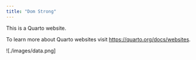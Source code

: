 ```yaml
---
title: "Dom Strong"
---
```


This is a Quarto website.

To learn more about Quarto websites visit <https://quarto.org/docs/websites>.

![./images/data.png]{width="75%" fig-align="center"}
